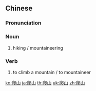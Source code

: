 ==Chinese==
{{zh-forms}}

===Pronunciation===
{{zh-pron
|m=páshān
|c=paa4 saan1
|cat=n,v
}}

===Noun===
{{zh-noun}}

# hiking / mountaineering

===Verb===
{{zh-verb}}

# to climb a mountain / to mountaineer

[[ko:爬山]]
[[ja:爬山]]
[[th:爬山]]
[[uk:爬山]]
[[zh:爬山]]